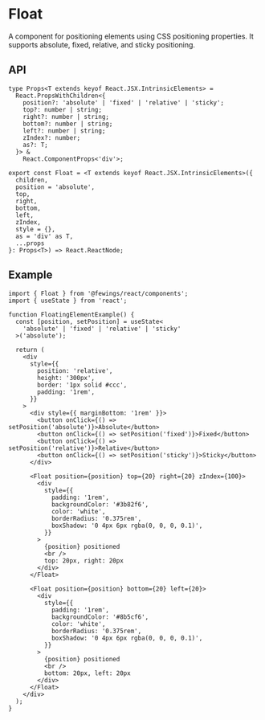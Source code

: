 # Float

A component for positioning elements using CSS positioning properties. It supports absolute, fixed, relative, and sticky positioning.

## API

```tsx
type Props<T extends keyof React.JSX.IntrinsicElements> =
  React.PropsWithChildren<{
    position?: 'absolute' | 'fixed' | 'relative' | 'sticky';
    top?: number | string;
    right?: number | string;
    bottom?: number | string;
    left?: number | string;
    zIndex?: number;
    as?: T;
  }> &
    React.ComponentProps<'div'>;

export const Float = <T extends keyof React.JSX.IntrinsicElements>({
  children,
  position = 'absolute',
  top,
  right,
  bottom,
  left,
  zIndex,
  style = {},
  as = 'div' as T,
  ...props
}: Props<T>) => React.ReactNode;
```

## Example

```tsx
import { Float } from '@fewings/react/components';
import { useState } from 'react';

function FloatingElementExample() {
  const [position, setPosition] = useState<
    'absolute' | 'fixed' | 'relative' | 'sticky'
  >('absolute');

  return (
    <div
      style={{
        position: 'relative',
        height: '300px',
        border: '1px solid #ccc',
        padding: '1rem',
      }}
    >
      <div style={{ marginBottom: '1rem' }}>
        <button onClick={() => setPosition('absolute')}>Absolute</button>
        <button onClick={() => setPosition('fixed')}>Fixed</button>
        <button onClick={() => setPosition('relative')}>Relative</button>
        <button onClick={() => setPosition('sticky')}>Sticky</button>
      </div>

      <Float position={position} top={20} right={20} zIndex={100}>
        <div
          style={{
            padding: '1rem',
            backgroundColor: '#3b82f6',
            color: 'white',
            borderRadius: '0.375rem',
            boxShadow: '0 4px 6px rgba(0, 0, 0, 0.1)',
          }}
        >
          {position} positioned
          <br />
          top: 20px, right: 20px
        </div>
      </Float>

      <Float position={position} bottom={20} left={20}>
        <div
          style={{
            padding: '1rem',
            backgroundColor: '#8b5cf6',
            color: 'white',
            borderRadius: '0.375rem',
            boxShadow: '0 4px 6px rgba(0, 0, 0, 0.1)',
          }}
        >
          {position} positioned
          <br />
          bottom: 20px, left: 20px
        </div>
      </Float>
    </div>
  );
}
```

